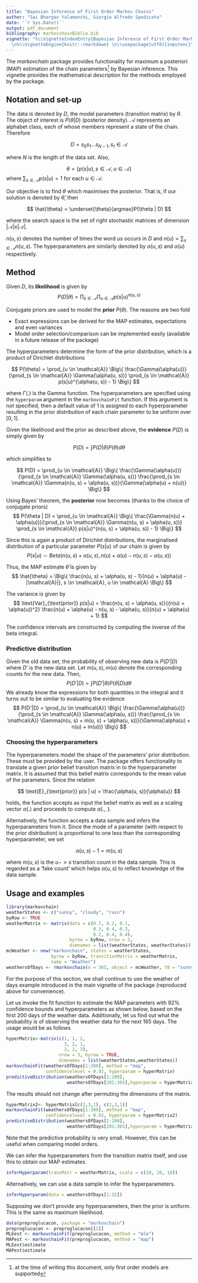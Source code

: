 ```yaml
---
title: "Bayesian Inference of First Order Markov Chains"
author: "Sai Bhargav Yalamanchi, Giorgio Alfredo Spedicato"
date: '`r Sys.Date()`'
output: pdf_document
bibliography: markovchainBiblio.bib
vignette: "%\\VignetteIndexEntry{Bayesian Inference of First Order Markov Chains}
  \n%\\VignetteEngine{knitr::rmarkdown} \n\\usepackage[utf8]{inputenc}\n"
---
```


The _markovchain_ package provides functionality for maximum a posteriori (MAP) estimation of the chain parameters^[at the time of writing this document, only first order models are supported] by Bayesian inference. This vignette provides the mathematical description for the methods employed by the package. 

## Notation and set-up

The data is denoted by $D$, the model parameters (transition matrix) by $\theta$. The object of interest is $P(\theta | D)$ (posterior density). $\mathcal{A}$ represents an alphabet class, each of whose members represent a state of the chain. Therefore

$$ D = s_0 s_1 ... s_{N-1}, s_t \in \mathcal{A} $$

where $N$ is the length of the data set. Also, 

$$ \theta = \{p(s|u), s \in \mathcal{A}, u \in \mathcal{A}  \} $$ 
where $\sum_{s \in \mathcal{A}} p(s|u) = 1$ for each $u \in \mathcal{A}$.

Our objective is to find $\theta$ which maximises the posterior. That is, if our solution is denoted by $\hat{\theta}$, then

$$ \hat{\theta} = \underset{\theta}{argmax}P(\theta | D) $$

where the search space is the set of right stochastic matrices of dimension $|\mathcal{A}|x|\mathcal{A}|$.

$n(u, s)$ denotes the number of times the word $us$ occurs in $D$ and $n(u)=\sum_{s \in \mathcal{A}}n(u, s)$. The hyperparameters are similarly denoted by $\alpha(u, s)$ and $\alpha(u)$ respectively.

## Method
Given $D$, its __likelihood__ is given by
$$ P(D|\theta) = \prod_{s \in \mathcal{A}} \prod_{u \in \mathcal{A}} p(s|u)^{n(u, s)}$$

Conjugate priors are used to model the __prior__ $P(\theta)$. The reasons are two fold 

* Exact expressions can be derived for the MAP estimates, expectations and even variances
* Model order selection/comparison can be implemented easily (available in a future release of the package)

The hyperparameters determine the form of the prior distribution, which is a product of Dirichlet distributions

$$ P(\theta) = \prod_{u \in \mathcal{A}} \Big\{ \frac{\Gamma(\alpha(u))}{\prod_{s \in \mathcal{A}} \Gamma(\alpha(u, s))} \prod_{s \in \mathcal{A}} p(s|u)^{\alpha(u, s)) - 1} \Big\} $$

where $\Gamma(.)$ is the Gamma function. The hyperparameters are specified using the `hyperparam` argument in the `markovchainFit` function. If this argument is not specified, then a default value of 1 is assigned to each hyperparameter resulting in the prior distribution of each chain parameter to be uniform over $[0,1]$.

Given the likelihood and the prior as described above, the __evidence__ $P(D)$ is simply given by

$$ P(D) = \int P(D|\theta) P(\theta) d\theta  $$ 

which simplifies to 

$$ P(D) = \prod_{u \in \mathcal{A}} \Big\{ \frac{\Gamma(\alpha(u))}{\prod_{s \in \mathcal{A}} \Gamma(\alpha(u, s))} \frac{\prod_{s \in \mathcal{A}} \Gamma(n(u, s) + \alpha(u, s))}{\Gamma(\alpha(u) + n(u))} \Big\} $$

Using Bayes' theorem, the __posterior__ now becomes (thanks to the choice of conjugate priors)
$$ P(\theta | D) = \prod_{u \in \mathcal{A}} \Big\{ \frac{\Gamma(n(u) + \alpha(u))}{\prod_{s \in \mathcal{A}} \Gamma(n(u, s) + \alpha(u, s))} \prod_{s \in \mathcal{A}} p(s|u)^{n(u, s) + \alpha(u, s)) - 1} \Big\} $$

Since this is again a product of Dirichlet distributions, the marginalised distribution of a particular parameter $P(s|u)$ of our chain is given by 
$$ P(s|u) \sim Beta(n(u, s) + \alpha(u, s), n(u) + \alpha(u) - n(u, s) - \alpha(u, s))$$

Thus, the MAP estimate $\hat{\theta}$ is given by
$$ \hat{\theta} = \Big\{ \frac{n(u, s) + \alpha(u, s) - 1}{n(u) + \alpha(u) - |\mathcal{A}|}, s \in \mathcal{A}, u \in \mathcal{A} \Big\}  $$

The variance is given by
$$ \text{Var}_{\text{prior}} p(s|u) = \frac{n(u, s) + \alpha(u, s)}{(n(u) + \alpha(u))^2} \frac{n(u) + \alpha(u) - n(u, s) - \alpha(u, s)}{n(u) + \alpha(u) + 1} $$

The confidence intervals are constructed by computing the inverse of the beta integral. 

### Predictive distribution
Given the old data set, the probability of observing new data is $P(D'|D)$ where $D'$ is the new data set. Let $m(u, s), m(u)$ denote the corresponding counts for the new data. Then, 
$$ P(D'|D) = \int P(D' | \theta) P(\theta | D) d\theta $$
We already know the expressions for both quantities in the integral and it turns out to be similar to evaluating the evidence
$$ P(D'|D) = \prod_{u \in \mathcal{A}} \Big\{ \frac{\Gamma(\alpha(u))}{\prod_{s \in \mathcal{A}} \Gamma(\alpha(u, s))} \frac{\prod_{s \in \mathcal{A}} \Gamma(n(u, s) + m(u, s) + \alpha(u, s))}{\Gamma(\alpha(u) + n(u) + m(u))} \Big\} $$

### Choosing the hyperparameters
The hyperparameters model the shape of the parameters' prior distribution. These must be provided by the user. The package offers functionality to translate a given prior belief transition matrix in to the hyperparameter matrix. It is assumed that this belief matrix corresponds to the mean value of the parameters. Since the relation 

$$ \text{E}_{\text{prior}} p(s | u) = \frac{\alpha(u, s)}{\alpha(u)} $$

holds, the function accepts as input the belief matrix as well as a scaling vector $\alpha(.)$ and proceeds to compute $\alpha(., .)$.

Alternatively, the function accepts a data sample and infers the hyperparameters from it. Since the mode of a parameter (with respect to the prior distribution) is proportional to one less than the corresponding hyperparameter, we set 

$$ \alpha(u, s) - 1 = m(u, s) $$

where $m(u, s)$ is the $u->s$ transition count in the data sample. This is regarded as a 'fake count' which helps $\alpha(u, s)$ to reflect knowledge of the data sample.

## Usage and examples
```r
library(markovchain)
weatherStates <- c("sunny", "cloudy", "rain")
byRow <- TRUE
weatherMatrix <- matrix(data = c(0.7, 0.2, 0.1, 
                                 0.3, 0.4, 0.3, 
                                 0.2, 0.4, 0.4), 
                        byrow = byRow, nrow = 3, 
                        dimnames = list(weatherStates, weatherStates))
mcWeather <- new("markovchain", states = weatherStates, 
                 byrow = byRow, transitionMatrix = weatherMatrix, 
                 name = "Weather")      
weathersOfDays <- rmarkovchain(n = 365, object = mcWeather, t0 = "sunny")
```
For the purpose of this section, we shall continue to use the weather of days example introduced in the main vignette of the package (reproduced above for convenience).

Let us invoke the fit function to estimate the MAP parameters with 92% confidence bounds and hyperparameters as shown below, based on the first 200 days of the weather data. Additionally, let us find out what the probability is of observing the weather data for the next 165 days. The usage would be as follows
```r
hyperMatrix<-matrix(c(1, 1, 2, 
                      3, 2, 1,
                      2, 2, 3), 
                    nrow = 3, byrow = TRUE,
                    dimnames = list(weatherStates,weatherStates))
markovchainFit(weathersOfDays[1:200], method = "map", 
               confidencelevel = 0.92, hyperparam = hyperMatrix)
predictiveDistribution(weathersOfDays[1:200], 
                       weathersOfDays[201:365],hyperparam = hyperMatrix)
```

The results should not change after permuting the dimensions of the matrix.

```r
hyperMatrix2<- hyperMatrix[c(2,3,1), c(2,3,1)]
markovchainFit(weathersOfDays[1:200], method = "map", 
               confidencelevel = 0.92, hyperparam = hyperMatrix2)
predictiveDistribution(weathersOfDays[1:200], 
                       weathersOfDays[201:365],hyperparam = hyperMatrix2)
```


Note that the predictive probability is very small. However, this can be useful when comparing model orders. 

We can infer the hyperparameters from the transition matrix itself, and use this to obtain our MAP estimates.

```r
inferHyperparam(transMatr = weatherMatrix, scale = c(10, 10, 10))
```

Alternatively, we can use a data sample to infer the hyperparameters.
```r
inferHyperparam(data = weathersOfDays[1:15])
```

Supposing we don't provide any hyperparameters, then the prior is uniform. This is the same as maximum likelihood. 
```r
data(preproglucacon, package = "markovchain")
preproglucacon <- preproglucacon[[2]]
MLEest <- markovchainFit(preproglucacon, method = "mle")
MAPest <- markovchainFit(preproglucacon, method = "map")
MLEest$estimate
MAPest$estimate
```
